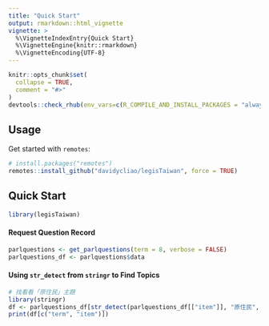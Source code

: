 ```yaml
---
title: "Quick Start"
output: rmarkdown::html_vignette
vignette: >
  %\VignetteIndexEntry{Quick Start}
  %\VignetteEngine{knitr::rmarkdown}
  %\VignetteEncoding{UTF-8}
---
```


```r
knitr::opts_chunk$set(
  collapse = TRUE,
  comment = "#>"
)
devtools::check_rhub(env_vars=c(R_COMPILE_AND_INSTALL_PACKAGES = "always"))
```


## Usage

Get started with `remotes`:
```r
# install.packages("remotes")
remotes::install_github("davidycliao/legisTaiwan", force = TRUE)
```


## Quick Start
```r
library(legisTaiwan)
```

#### Request Question Record

```r
parlquestions <- get_parlquestions(term = 8, verbose = FALSE)
parlquestions_df <- parlquestions$data
```

#### Using `str_detect` from `stringr` to Find Topics 
```r
# 找看看「原住民」主題
library(stringr)
df <- parlquestions_df[str_detect(parlquestions_df[["item"]], "原住民", negate = FALSE),]
print(df[c("term", "item")])
```
